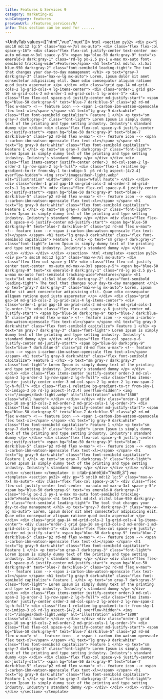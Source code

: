 ```yaml
---
title: Features & Services 9
category: marketing-ui
subCategory: features
previewUrl: /features_services/9/
info: This section can be used for ......
---
```


<UnifyTab values={["html","vue","nuxt"]}>
    <TabPanel value="html">
    ```html
    <section py32>
      <div px="5 sm:10 md:12 lg:5" class="max-w-7xl mx-auto">
        <div class="flex flex-col space-y-16">
          <div class="flex flex-col justify-center text-center  mx-auto md-max-w-3xl space-y-5">
            <span bg="blue-50 dark:gray-9" text="xs emerald-8 dark:gray-1"
              class="rd-lg px-2.5 py-1 w-max mx-auto font-semibold tracking-wide">Features</span>
            <h1 text="3xl md:4xl xl:5xl blue-950 dark:gray-2" class="font-semibold leading-tight">
              The tool that changes your day-to-day management
            </h1>
            <p text="gray-7 dark:gray-3" class="max-w-lg mx-auto">
              Lorem, ipsum dolor sit amet consectetur adipisicing elit. Quae odio consequatur aliquam ratione quod iusto
              aspernatur
            </p>
          </div>
          <div class="grid gap-14 md-grid-cols-2 lg-grid-cols-4 lg-items-center">
            <div class="order-1 grid gap-10 sm-grid-cols-2 md-order-1 md-grid-cols-1 lg-order-1">
              <div class="flex flex-col space-y-6 justify-center md-justify-start">
                <span bg="blue-50 dark:gray-9" text="blue-7 dark:blue-5" class="p2 rd-md flex w-max">
                  <!-- feature icon -->
                  <span i-carbon-ibm-watson-openscale flex text-xl></span>
                </span>
                <h1 text="lg gray-9 dark:white" class="flex font-semibold capitalize">
                  Feature 1
                </h1>
                <p text="sm gray-7 dark:gray-3" class="font-light">
                  Lorem Ipsum is simply dummy text of the printing and type setting industry. Industry's standard dummy
                </p>
              </div>
              <div class="flex flex-col space-y-6 justify-center md-justify-start">
                <span bg="blue-50 dark:gray-9" text="blue-7 dark:blue-5" class="p2 rd-md flex w-max">
                  <!-- feature icon -->
                  <span i-carbon-ibm-watson-openscale flex text-xl></span>
                </span>
                <h1 text="lg gray-9 dark:white" class="flex font-semibold capitalize">
                  Feature 1
                </h1>
                <p text="sm gray-7 dark:gray-3" class="font-light">
                  Lorem Ipsum is simply dummy text of the printing and type setting industry. Industry's standard dummy
                </p>
              </div>
            </div>
            <div class="flex items-center justify-center order-3 
            md-col-span-2 lg-order-2 lg-row-span-2 lg-h-full">
              <div class="flex-1 relative bg-gradient-to-tr from-sky-1 to-indigo-3 
            p6 rd-lg aspect-[4/2.4] overflow-hidden">
                <img src="/images/dash-light.webp" alt="illustration" width="1800" class="wfull hauto">
              </div>
            </div>
            <div class="order-1 grid gap-10 sm-grid-cols-2 md-order-2 md-grid-cols-1 lg-order-3">
              <div class="flex flex-col space-y-6 justify-center md-justify-start">
                <span bg="blue-50 dark:gray-9" text="blue-7 dark:blue-5" class="p2 rd-md flex w-max">
                  <!-- feature icon -->
                  <span i-carbon-ibm-watson-openscale flex text-xl></span>
                </span>
                <h1 text="lg gray-9 dark:white" class="flex font-semibold capitalize">
                  Feature 1
                </h1>
                <p text="sm gray-7 dark:gray-3" class="font-light">
                  Lorem Ipsum is simply dummy text of the printing and type setting industry. Industry's standard dummy
                </p>
              </div>
              <div class="flex flex-col space-y-6 justify-center md-justify-start">
                <span bg="blue-50 dark:gray-9" text="blue-7 dark:blue-5" class="p2 rd-md flex w-max">
                  <!-- feature icon -->
                  <span i-carbon-ibm-watson-openscale flex text-xl></span>
                </span>
                <h1 text="lg gray-9 dark:white" class="flex font-semibold capitalize">
                  Feature 1
                </h1>
                <p text="sm gray-7 dark:gray-3" class="font-light">
                  Lorem Ipsum is simply dummy text of the printing and type setting industry. Industry's standard dummy
                </p>
              </div>
            </div>
          </div>
        </div>
      </div>
    </section>
    ```
    </TabPanel>
    <TabPanel value="vue">
    ```html
    <template>
    <section py32>
        <div px="5 sm:10 md:12 lg:5" class="max-w-7xl mx-auto">
        <div class="flex flex-col space-y-16">
            <div class="flex flex-col justify-center text-center  mx-auto md-max-w-3xl space-y-5">
            <span bg="blue-50 dark:gray-9" text="xs emerald-8 dark:gray-1"
                class="rd-lg px-2.5 py-1 w-max mx-auto font-semibold tracking-wide">Features</span>
            <h1 text="3xl md:4xl xl:5xl blue-950 dark:gray-2" class="font-semibold leading-tight">
                The tool that changes your day-to-day management
            </h1>
            <p text="gray-7 dark:gray-3" class="max-w-lg mx-auto">
                Lorem, ipsum dolor sit amet consectetur adipisicing elit. Quae odio consequatur aliquam ratione quod iusto
                aspernatur
            </p>
            </div>
            <div class="grid gap-14 md-grid-cols-2 lg-grid-cols-4 lg-items-center">
            <div class="order-1 grid gap-10 sm-grid-cols-2 md-order-1 md-grid-cols-1 lg-order-1">
                <div class="flex flex-col space-y-6 justify-center md-justify-start">
                <span bg="blue-50 dark:gray-9" text="blue-7 dark:blue-5" class="p2 rd-md flex w-max">
                    <!-- feature icon -->
                    <span i-carbon-ibm-watson-openscale flex text-xl></span>
                </span>
                <h1 text="lg gray-9 dark:white" class="flex font-semibold capitalize">
                    Feature 1
                </h1>
                <p text="sm gray-7 dark:gray-3" class="font-light">
                    Lorem Ipsum is simply dummy text of the printing and type setting industry. Industry's standard dummy
                </p>
                </div>
                <div class="flex flex-col space-y-6 justify-center md-justify-start">
                <span bg="blue-50 dark:gray-9" text="blue-7 dark:blue-5" class="p2 rd-md flex w-max">
                    <!-- feature icon -->
                    <span i-carbon-ibm-watson-openscale flex text-xl></span>
                </span>
                <h1 text="lg gray-9 dark:white" class="flex font-semibold capitalize">
                    Feature 1
                </h1>
                <p text="sm gray-7 dark:gray-3" class="font-light">
                    Lorem Ipsum is simply dummy text of the printing and type setting industry. Industry's standard dummy
                </p>
                </div>
            </div>
            <div class="flex items-center justify-center order-3 md-col-span-2 lg-order-2 lg-row-span-2 lg-h-full">
                <div class="flex items-center justify-center order-3 md-col-span-2 lg-order-2 lg-row-span-2 lg-h-full">
                <div
                    class="flex-1 relative bg-gradient-to-tr from-sky-1 to-indigo-3 p6 rd-lg aspect-[4/2.4] overflow-hidden">
                    <img src="/images/dash-light.webp" alt="illustration" width="1800" class="wfull hauto">
                </div>
                </div>
            </div>
            <div class="order-1 grid gap-10 sm-grid-cols-2 md-order-2 md-grid-cols-1 lg-order-3">
                <div class="flex flex-col space-y-6 justify-center md-justify-start">
                <span bg="blue-50 dark:gray-9" text="blue-7 dark:blue-5" class="p2 rd-md flex w-max">
                    <!-- feature icon -->
                    <span i-carbon-ibm-watson-openscale flex text-xl></span>
                </span>
                <h1 text="lg gray-9 dark:white" class="flex font-semibold capitalize">
                    Feature 1
                </h1>
                <p text="sm gray-7 dark:gray-3" class="font-light">
                    Lorem Ipsum is simply dummy text of the printing and type setting industry. Industry's standard dummy
                </p>
                </div>
                <div class="flex flex-col space-y-6 justify-center md-justify-start">
                <span bg="blue-50 dark:gray-9" text="blue-7 dark:blue-5" class="p2 rd-md flex w-max">
                    <!-- feature icon -->
                    <span i-carbon-ibm-watson-openscale flex text-xl></span>
                </span>
                <h1 text="lg gray-9 dark:white" class="flex font-semibold capitalize">
                    Feature 1
                </h1>
                <p text="sm gray-7 dark:gray-3" class="font-light">
                    Lorem Ipsum is simply dummy text of the printing and type setting industry. Industry's standard dummy
                </p>
                </div>
            </div>
            </div>
        </div>
        </div>
    </section>
    </template>
    ```
    :::
    :::tab-panel{id="feat9_3"}
    ```vue
    <template>
    <section py32>
        <div px="5 sm:10 md:12 lg:5" class="max-w-7xl mx-auto">
        <div class="flex flex-col space-y-16">
            <div class="flex flex-col justify-center text-center  mx-auto md-max-w-3xl space-y-5">
            <span bg="blue-50 dark:gray-9" text="xs emerald-8 dark:gray-1"
                class="rd-lg px-2.5 py-1 w-max mx-auto font-semibold tracking-wide">Features</span>
            <h1 text="3xl md:4xl xl:5xl blue-950 dark:gray-2" class="font-semibold leading-tight">
                The tool that changes your day-to-day management
            </h1>
            <p text="gray-7 dark:gray-3" class="max-w-lg mx-auto">
                Lorem, ipsum dolor sit amet consectetur adipisicing elit. Quae odio consequatur aliquam ratione quod iusto
                aspernatur
            </p>
            </div>
            <div class="grid gap-14 md-grid-cols-2 lg-grid-cols-4 lg-items-center">
            <div class="order-1 grid gap-10 sm-grid-cols-2 md-order-1 md-grid-cols-1 lg-order-1">
                <div class="flex flex-col space-y-6 justify-center md-justify-start">
                <span bg="blue-50 dark:gray-9" text="blue-7 dark:blue-5" class="p2 rd-md flex w-max">
                    <!-- feature icon -->
                    <span i-carbon-ibm-watson-openscale flex text-xl></span>
                </span>
                <h1 text="lg gray-9 dark:white" class="flex font-semibold capitalize">
                    Feature 1
                </h1>
                <p text="sm gray-7 dark:gray-3" class="font-light">
                    Lorem Ipsum is simply dummy text of the printing and type setting industry. Industry's standard dummy
                </p>
                </div>
                <div class="flex flex-col space-y-6 justify-center md-justify-start">
                <span bg="blue-50 dark:gray-9" text="blue-7 dark:blue-5" class="p2 rd-md flex w-max">
                    <!-- feature icon -->
                    <span i-carbon-ibm-watson-openscale flex text-xl></span>
                </span>
                <h1 text="lg gray-9 dark:white" class="flex font-semibold capitalize">
                    Feature 1
                </h1>
                <p text="sm gray-7 dark:gray-3" class="font-light">
                    Lorem Ipsum is simply dummy text of the printing and type setting industry. Industry's standard dummy
                </p>
                </div>
            </div>
            <div class="flex items-center justify-center order-3 md-col-span-2 lg-order-2 lg-row-span-2 lg-h-full">
                <div class="flex items-center justify-center order-3 md-col-span-2 lg-order-2 lg-row-span-2 lg-h-full">
                <div
                    class="flex-1 relative bg-gradient-to-tr from-sky-1 to-indigo-3 p6 rd-lg aspect-[4/2.4] overflow-hidden">
                    <img src="/images/dash-light.webp" alt="illustration" width="1800" class="wfull hauto">
                </div>
                </div>
            </div>
            <div class="order-1 grid gap-10 sm-grid-cols-2 md-order-2 md-grid-cols-1 lg-order-3">
                <div class="flex flex-col space-y-6 justify-center md-justify-start">
                <span bg="blue-50 dark:gray-9" text="blue-7 dark:blue-5" class="p2 rd-md flex w-max">
                    <!-- feature icon -->
                    <span i-carbon-ibm-watson-openscale flex text-xl></span>
                </span>
                <h1 text="lg gray-9 dark:white" class="flex font-semibold capitalize">
                    Feature 1
                </h1>
                <p text="sm gray-7 dark:gray-3" class="font-light">
                    Lorem Ipsum is simply dummy text of the printing and type setting industry. Industry's standard dummy
                </p>
                </div>
                <div class="flex flex-col space-y-6 justify-center md-justify-start">
                <span bg="blue-50 dark:gray-9" text="blue-7 dark:blue-5" class="p2 rd-md flex w-max">
                    <!-- feature icon -->
                    <span i-carbon-ibm-watson-openscale flex text-xl></span>
                </span>
                <h1 text="lg gray-9 dark:white" class="flex font-semibold capitalize">
                    Feature 1
                </h1>
                <p text="sm gray-7 dark:gray-3" class="font-light">
                    Lorem Ipsum is simply dummy text of the printing and type setting industry. Industry's standard dummy
                </p>
                </div>
            </div>
            </div>
        </div>
        </div>
    </section>
    </template>
    ```
    </TabPanel>
</UnifyTab>